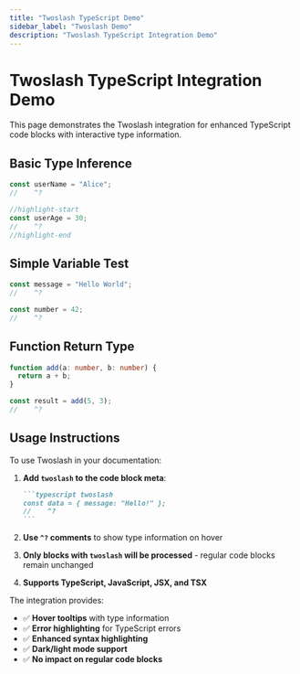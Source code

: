 ```yaml
---
title: "Twoslash TypeScript Demo"
sidebar_label: "Twoslash Demo"
description: "Twoslash TypeScript Integration Demo"
---
```


# Twoslash TypeScript Integration Demo

This page demonstrates the Twoslash integration for enhanced TypeScript code blocks with interactive
type information.

## Basic Type Inference

```typescript twoslash
const userName = "Alice";
//    ^?

//highlight-start
const userAge = 30;
//    ^?
//highlight-end
```

## Simple Variable Test

```typescript twoslash
const message = "Hello World";
//    ^?

const number = 42;
//    ^?
```

## Function Return Type

```typescript twoslash
function add(a: number, b: number) {
  return a + b;
}

const result = add(5, 3);
//    ^?
```

## Usage Instructions

To use Twoslash in your documentation:

1. **Add `twoslash` to the code block meta**:

   ````markdown
   ```typescript twoslash
   const data = { message: "Hello!" };
   //    ^?
   ```
   ````

2. **Use `^?` comments** to show type information on hover
3. **Only blocks with `twoslash` will be processed** - regular code blocks remain unchanged
4. **Supports TypeScript, JavaScript, JSX, and TSX**

The integration provides:

- ✅ **Hover tooltips** with type information
- ✅ **Error highlighting** for TypeScript errors
- ✅ **Enhanced syntax highlighting**
- ✅ **Dark/light mode support**
- ✅ **No impact on regular code blocks**
